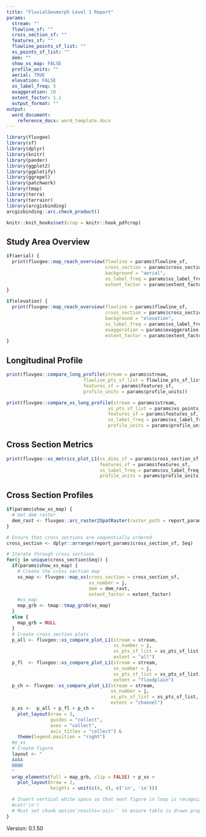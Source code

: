 ```yaml
---
title: "FluvialGeomorph Level 1 Report"
params:
  stream: ""
  flowline_sf: ""
  cross_section_sf: ""
  features_sf: ""
  flowline_points_sf_list: ""
  xs_points_sf_list: ""
  dem: ""
  show_xs_map: FALSE
  profile_units: ""
  aerial: TRUE
  elevation: FALSE
  xs_label_freq: 5
  exaggeration: 10
  extent_factor: 1.1
  output_format: ""
output: 
  word_document:
    reference_docx: word_template.docx
---
```


```r
library(fluvgeo)
library(sf)
library(dplyr)
library(knitr)
library(pander)
library(ggplot2)
library(ggplotify)
library(ggrepel)
library(patchwork)
library(tmap)
library(terra)
library(terrainr)
library(arcgisbinding)
arcgisbinding::arc.check_product()
```

```r
knitr::knit_hooks$set(crop = knitr::hook_pdfcrop)
```

## Study Area Overview
```r
if(aerial) {
  print(fluvgeo::map_reach_overview(flowline = params$flowline_sf, 
                                    cross_section = params$cross_section_sf,
                                    background = "aerial",
                                    xs_label_freq = params$xs_label_freq,
                                    extent_factor = params$extent_factor))
}
```

```r
if(elevation) {
  print(fluvgeo::map_reach_overview(flowline = params$flowline_sf, 
                                    cross_section = params$cross_section_sf,
                                    background = "elevation",
                                    xs_label_freq = params$xs_label_freq,
                                    exaggeration = params$exaggeration,
                                    extent_factor = params$extent_factor))
}
```

## Longitudinal Profile
```r
print(fluvgeo::compare_long_profile(stream = params$stream,
                            flowline_pts_sf_list = flowline_pts_sf_list,
                            features_sf = params$features_sf,
                            profile_units = params$profile_units))
```

```r
print(fluvgeo::compare_xs_long_profile(stream = params$stream,
                                     xs_pts_sf_list = params$xs_points_sf_list,
                                     features_sf = params$features_sf,
                                     xs_label_freq = params$xs_label_freq,
                                     profile_units = params$profile_units))
```

## Cross Section Metrics
```r
print(fluvgeo::xs_metrics_plot_L1(xs_dims_sf = params$cross_section_sf,
                                  features_sf = params$features_sf,
                                  xs_label_freq = params$xs_label_freq,
                                  profile_units = params$profile_units))
```


## Cross Section Profiles
```r
if(params$show_xs_map) {
  # Get dem raster
  dem_rast <- fluvgeo::arc_raster2SpatRaster(raster_path = report_params$dem)
}

# Ensure that cross sections are sequentially ordered
cross_section <- dplyr::arrange(report_params$cross_section_sf, Seq)

# Iterate through cross sections
for(j in unique(cross_section$Seq)) {
  if(params$show_xs_map) {
    # Create the cross section map
    xs_map <- fluvgeo::map_xs(cross_section = cross_section_sf,
                              xs_number = j,
                              dem = dem_rast,
                              extent_factor = extent_factor)
    #xs_map
    map_grb <- tmap::tmap_grob(xs_map)
  }
  else {
    map_grb = NULL
  }
  # Create cross section plots
  p_all <- fluvgeo::xs_compare_plot_L1(stream = stream,
                                       xs_number = j,
                                       xs_pts_sf_list = xs_pts_sf_list, 
                                       extent = "all")
  p_fl  <- fluvgeo::xs_compare_plot_L1(stream = stream,
                                       xs_number = j,
                                       xs_pts_sf_list = xs_pts_sf_list, 
                                       extent = "floodplain")
  p_ch <- fluvgeo::xs_compare_plot_L1(stream = stream,
                                      xs_number = j,
                                      xs_pts_sf_list = xs_pts_sf_list, 
                                      extent = "channel")
  p_xs <-  p_all + p_fl + p_ch + 
    plot_layout(nrow = 3,
                guides = "collect",
                axes = "collect",
                axis_titles = "collect") &
    theme(legend.position = "right")
  #p_xs
  # Create figure
  layout <- "
  AAAA
  BBBB
  "
  wrap_elements(full = map_grb, clip = FALSE) + p_xs + 
    plot_layout(nrow = 2,
                heights = unit(c(4, 4), c('in', 'in')))

  # Insert vertical white space so that next figure in loop is recognized
  #cat('\n')
  # Must set chunk option`results='asis'` to ensure table is drawn properly
}
```

Version: 0.1.50
